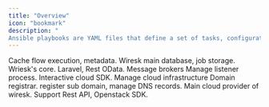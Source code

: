 ```yaml
---
title: "Overview"
icon: "bookmark"
description: "
Ansible playbooks are YAML files that define a set of tasks, configurations, and roles to automate complex IT infrastructure operations and application deployments."
---
```



<CardGroup cols={2}>
  <Card
    title="Redis"
    icon="pen-to-square"
  >
    Cache flow execution, metadata.
  </Card>
  <Card
    title="Maria DB"
    icon="database"
  >
    Wiresk main database, job storage.
  </Card>
  <Card
    title="Wiresk Backend"
    icon="laravel"
  >
    Wriesk's core. Laravel, Rest OData.
  </Card>
  <Card
    title="RabbitMQ"
    icon="image"
  >
    Message brokers
  </Card>
  <Card
    title="Supervisor"
    icon="pen-to-square"
  >
    Manage listener process.
  </Card>
  <Card
    title="Open Stack"
    icon="cloud"
  >
    Interactive cloud SDK. Manage cloud infrastructure
  </Card>
  <Card
    title="Gandi"
    icon="pen-to-square"
  >
    Domain registrar. register sub domain, manage DNS records.
  </Card>
  <Card
    title="OVH Cloud"
    icon="image"
  >
    Main cloud provider of wiresk. Support Rest API, Openstack SDK.
  </Card>
</CardGroup>
